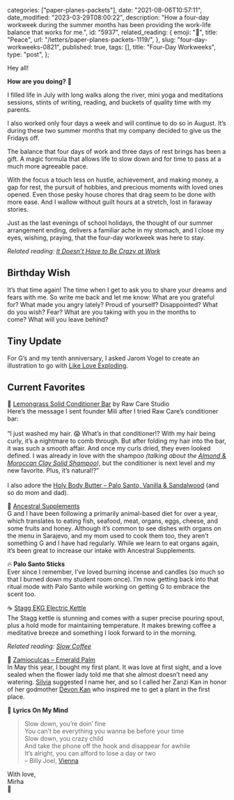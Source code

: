 
  categories: ["paper-planes-packets"],
  date: "2021-08-06T10:57:11",
  date_modified: "2023-03-29T08:00:22",
  description:
    "How a four-day workweek during the summer months has been providing the work-life balance that works for me.",
  id: "5937",
  related_reading: {
    emoji: "🌊",
    title: "Peace",
    url: "/letters/paper-planes-packets-1119/",
  },
  slug: "four-day-workweeks-0821",
  published: true,
  tags: [],
  title: "Four-Day Workweeks",
  type: "post",
};


Hey all!

**How are you doing?** 🍃

I filled life in July with long walks along the river, mini yoga and meditations sessions, stints of writing, reading, and buckets of quality time with my parents.

I also worked only four days a week and will continue to do so in August. It’s during these two summer months that my company decided to give us the Fridays off.

The balance that four days of work and three days of rest brings has been a gift. A magic formula that allows life to slow down and for time to pass at a much more agreeable pace.

With the focus a touch less on hustle, achievement, and making money, a gap for rest, the pursuit of hobbies, and precious moments with loved ones opened. Even those pesky house chores that drag seem to be done with more ease. And I wallow without guilt hours at a stretch, lost in faraway stories.

Just as the last evenings of school holidays, the thought of our summer arrangement ending, delivers a familiar ache in my stomach, and I close my eyes, wishing, praying, that the four-day workweek was here to stay.

_Related reading: [It Doesn’t Have to Be Crazy at Work](/read-100-books#47-it-doesnt-have-to-be-crazy-at-work)_

## Birthday Wish

It’s that time again! The time when I get to ask you to share your dreams and fears with me. So write me back and let me know: What are you grateful for? What made you angry lately? Proud of yourself? Disappointed? What do you wish? Fear? What are you taking with you in the months to come? What will you leave behind?

## Tiny Update

For G’s and my tenth anniversary, I asked Jarom Vogel to create an illustration to go with [Like Love Exploding](/posts/like-love-exploding/).

## Current Favorites

🍋 [Lemongrass Solid Conditioner Bar](https://www.rawcarestudio.com/collections/hair-care/products/lemongrass-solid-hair-mask) by Raw Care Studio\
Here’s the message I sent founder Mili after I tried Raw Care’s conditioner bar:\
\
“I just washed my hair. 😱 What’s in that conditioner!? With my hair being curly, it’s a nightmare to comb through. But after folding my hair into the bar, it was such a smooth affair. And once my curls dried, they even looked defined. I was already in love with the shampoo _(talking about the [Almond & Moroccan Clay Solid Shampoo](https://www.rawcarestudio.com/collections/hair-care/products/almond-moroccan-clay-solid-shampoo))_, but the conditioner is next level and my new favorite. Plus, it’s natural!?”\
\
I also adore the [Holy Body Butter – Palo Santo, Vanilla & Sandalwood](https://www.rawcarestudio.com/collections/body-care/products/holy-body-butter-with-palo-santo-sandalwood-vanilla) (and so do mom and dad).

🥩 [Ancestral Supplements](https://ancestralsupplements.com/)\
G and I have been following a primarily animal-based diet for over a year, which translates to eating fish, seafood, meat, organs, eggs, cheese, and some fruits and honey. Although it’s common to see dishes with organs on the menu in Sarajevo, and my mom used to cook them too, they aren’t something G and I have had regularly. While we learn to eat organs again, it’s been great to increase our intake with Ancestral Supplements.

🔥 **Palo Santo Sticks**\
Ever since I remember, I’ve loved burning incense and candles (so much so that I burned down my student room once). I’m now getting back into that ritual mode with Palo Santo while working on getting G to embrace the scent too.

☕️ [Stagg EKG Electric Kettle](https://fellowproducts.com/products/staggekg)\
The Stagg kettle is stunning and comes with a super precise pouring spout, plus a hold mode for maintaining temperature. It makes brewing coffee a meditative breeze and something I look forward to in the morning.

_Related reading: [Slow Coffee](/posts/slow-coffee/)_

🍃 [Zamioculcas – Emerald Palm](https://royalgreen.nl/assortiment/zamioculcas-emerald-palm/)\
In May this year, I bought my first plant. It was love at first sight, and a love sealed when the flower lady told me that she almost doesn’t need any watering. [Silvia](https://silviafalcomer.com/about) suggested I name her, and so I called her Zanzi Kan in honor of her godmother [Devon Kan](https://www.cafebirke.com/about) who inspired me to get a plant in the first place.

🎵 **Lyrics On My Mind**

> Slow down, you’re doin’ fine\
> You can’t be everything you wanna be before your time\
> Slow down, you crazy child\
> And take the phone off the hook and disappear for awhile\
> It’s alright, you can afford to lose a day or two\
> – Billy Joel, [Vienna](https://open.spotify.com/track/4U45aEWtQhrm8A5mxPaFZ7)

With love,\
Mirha\
🍵
